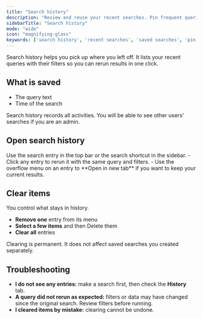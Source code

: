```yaml
---
title: "Search history"
description: "Review and reuse your recent searches. Pin frequent queries, filter by date, and quickly rerun results."
sidebarTitle: "Search history"
mode: "wide"
icon: "magnifying-glass"
keywords: ['search history', 'recent searches', 'saved searches', 'pin', 'filters']
---
```


Search history helps you pick up where you left off. It lists your recent queries with their filters so you can rerun results in one click.

## What is saved

- The query text  
- Time of the search  

<Callout type="info">
Search history records all activities. You will be able to see other users’ searches if you are an admin.
</Callout>

## Open search history

<Steps>
  <Step title="Open search">
    Use the search entry in the top bar or the search shortcut in the sidebar.
  </Step>
  <Step title="Rerun past search">
    - Click any entry to rerun it with the same query and filters.
    - Use the overflow menu on an entry to **Open in new tab** if you want to keep your current results.
  </Step>
</Steps>

## Clear items

You control what stays in history.

- **Remove one** entry from its menu
- **Select a few items** and then Delete them
- **Clear all** entries

<Callout type="warning">
Clearing is permanent. It does not affect saved searches you created separately.
</Callout>

## Troubleshooting

- **I do not see any entries:** make a search first, then check the **History** tab.  
- **A query did not rerun as expected:** filters or data may have changed since the original search. Review filters before running.  
- **I cleared items by mistake:** clearing cannot be undone. 